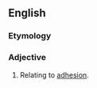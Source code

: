 ==English==

===Etymology===
{{suffix|en|adhesion|al}}

===Adjective===
{{en-adj|-}}

# Relating to [[adhesion]].